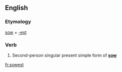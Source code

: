 ==English==

===Etymology===
[[sow]] + [[-est]]

===Verb===
{{en-verb form}}

# {{archaic}} Second-person singular present simple form of '''[[sow]]'''

[[fr:sowest]]